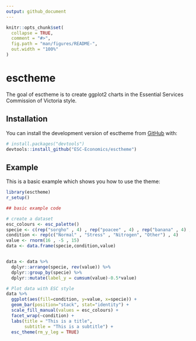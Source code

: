 ```yaml
---
output: github_document
---
```


<!-- README.md is generated from README.Rmd. Please edit that file -->

```r
knitr::opts_chunk$set(
  collapse = TRUE,
  comment = "#>",
  fig.path = "man/figures/README-",
  out.width = "100%"
)
```

# esctheme

<!-- badges: start -->
<!-- badges: end -->

The goal of esctheme is to create ggplot2 charts in the Essential Services Commission of Victoria style.

## Installation

You can install the development version of esctheme from [GitHub](https://github.com/) with:

``` r
# install.packages("devtools")
devtools::install_github("ESC-Economics/esctheme")
```

## Example

This is a basic example which shows you how to use the theme:

``` r
library(esctheme)
r_setup()
```


```r

## basic example code

# create a dataset
esc_colours <- esc_palette()
specie <- c(rep("sorgho" , 4) , rep("poacee" , 4) , rep("banana" , 4) , rep("triticum" , 4))
condition <- rep(c("Normal" , "Stress" , "Nitrogen", "Other") , 4)
value <- rnorm(16 , -5 , 15)
data <- data.frame(specie,condition,value)


data <- data %>% 
  dplyr::arrange(specie, rev(value)) %>% 
  dplyr::group_by(specie) %>% 
  dplyr::mutate(label_y = cumsum(value)-0.5*value)

# Plot data with ESC style
data %>% 
  ggplot(aes(fill=condition, y=value, x=specie)) + 
  geom_bar(position="stack", stat="identity") +
  scale_fill_manual(values = esc_colours) +
  facet_wrap(~condition) +
  labs(title = "This is a title",
       subtitle = "This is a subtitle") +
  esc_theme(rm_y_leg = TRUE)



```

